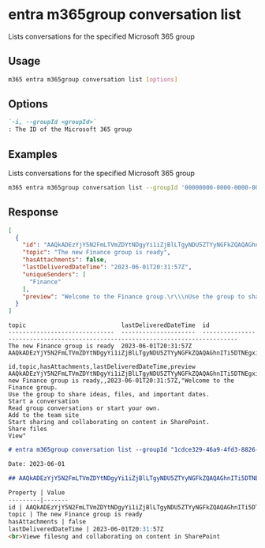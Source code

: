 
# entra m365group conversation list

Lists conversations for the specified Microsoft 365 group

## Usage

```sh
m365 entra m365group conversation list [options]
```

## Options

```md definition-list
`-i, --groupId <groupId>`
: The ID of the Microsoft 365 group
```

<Global />

## Examples

Lists conversations for the specified Microsoft 365 group

```sh
m365 entra m365group conversation list --groupId '00000000-0000-0000-0000-000000000000'
```

## Response

<Tabs>
  <TabItem value="JSON">

  ```json
  [
    {
      "id": "AAQkADEzYjY5N2FmLTVmZDYtNDgyYi1iZjBlLTgyNDU5ZTYyNGFkZQAQAGhnITi5DTNEgxisPwMQu74=",
      "topic": "The new Finance group is ready",
      "hasAttachments": false,
      "lastDeliveredDateTime": "2023-06-01T20:31:57Z",
      "uniqueSenders": [
        "Finance"
      ],
      "preview": "Welcome to the Finance group.\r\\\nUse the group to share ideas, files, and important dates.\r\\\nStart a conversation\r\\\nRead group conversations or start your own.\r\\\nAdd to the team site\r\\\nStart sharing and collaborating on content in SharePoint.\r\\\nShare files\r\\\nView"
    }
  ]
  ```

  </TabItem>
  <TabItem value="Text">

  ```text
  topic                           lastDeliveredDateTime  id
  ------------------------------  ---------------------  --------------------------------------------------------------------------------
  The new Finance group is ready  2023-06-01T20:31:57Z   AAQkADEzYjY5N2FmLTVmZDYtNDgyYi1iZjBlLTgyNDU5ZTYyNGFkZQAQAGhnITi5DTNEgxisPwMQu74=
  ```

  </TabItem>
  <TabItem value="CSV">

  ```csv
  id,topic,hasAttachments,lastDeliveredDateTime,preview
  AAQkADEzYjY5N2FmLTVmZDYtNDgyYi1iZjBlLTgyNDU5ZTYyNGFkZQAQAGhnITi5DTNEgxisPwMQu74=,The new Finance group is ready,,2023-06-01T20:31:57Z,"Welcome to the Finance group.
  Use the group to share ideas, files, and important dates.
  Start a conversation
  Read group conversations or start your own.
  Add to the team site
  Start sharing and collaborating on content in SharePoint.
  Share files
  View"
  ```

  </TabItem>
  <TabItem value="Markdown">

  ```md
  # entra m365group conversation list --groupId "1cdce329-46a9-4fd3-8826-fe6587d25a8c"

  Date: 2023-06-01

  ## AAQkADEzYjY5N2FmLTVmZDYtNDgyYi1iZjBlLTgyNDU5ZTYyNGFkZQAQAGhnITi5DTNEgxisPwMQu74=

  Property | Value
  ---------|-------
  id | AAQkADEzYjY5N2FmLTVmZDYtNDgyYi1iZjBlLTgyNDU5ZTYyNGFkZQAQAGhnITi5DTNEgxisPwMQu74=
  topic | The new Finance group is ready
  hasAttachments | false
  lastDeliveredDateTime | 2023-06-01T20:31:57Z
  <br>Viewe filesng and collaborating on content in SharePoint
  ```

  </TabItem>
</Tabs>

